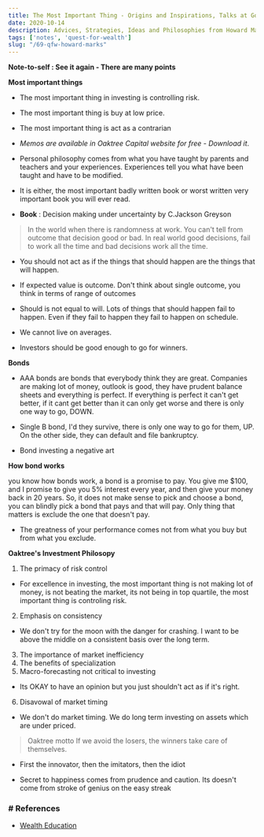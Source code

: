```yaml
---
title: The Most Important Thing - Origins and Inspirations, Talks at Google, Howard Marks
date: 2020-10-14
description: Advices, Strategies, Ideas and Philosophies from Howard Marks
tags: ['notes', 'quest-for-wealth']
slug: "/69-qfw-howard-marks"
---
```


**Note-to-self : See it again - There are many points**

**Most important things**    

* The most important thing in investing is controlling risk. 
* The most important thing is buy at low price. 
* The most important thing is act as a contrarian

* *Memos are available in Oaktree Capital website for free - Download it*. 

* Personal philosophy comes from what you have taught by parents and teachers and your experiences. Experiences tell you what have been taught and have to be modified. 

* It is either, the most important badly written book or worst written very important book you will ever read. 

* **Book** : Decision making under uncertainty by C.Jackson Greyson

> In the world when there is randomness at work. You can't tell from outcome that decision good or bad. 
> In real world good decisions, fail to work all the time and bad decisions work all the time. 

* You should not act as if the things that should happen are the things that will happen. 
* If expected value is outcome. Don't think about single outcome, you think in terms of range of outcomes
* Should is not equal to will.  Lots of things that should happen fail to happen. Even if they fail to happen they fail to happen on schedule. 

* We cannot live on averages. 
* Investors should be good enough to go for winners. 

**Bonds**    

* AAA bonds are bonds that everybody think they are great. Companies are making lot of money, outlook is good, they have prudent balance sheets and everything is perfect. If everything is perfect it can't get better, if it cant get better than it can only get worse and there is only one way to go, DOWN. 
* Single B bond, I'd they survive, there is only one way to go for them, UP. On the other side, they can default and file bankruptcy. 

* Bond investing a negative art 

**How bond works**    

you know how bonds work, a bond is a promise to pay. You give me $100, and I promise to give you 5% interest every year, and then give your money back in 20 years. So, it does not make sense to pick and choose a bond, you can blindly pick a bond that pays and that will pay. Only thing that matters is exclude the one that doesn't pay. 

* The greatness of your performance comes not from what you buy but from what you exclude. 

**Oaktree's Investment Philosopy**    

1. The primacy of risk control
  - For excellence in investing, the most important thing is not making lot of money, is not beating the market, its not being in top quartile, the most important thing is controling risk. 
2. Emphasis on consistency
  - We don't try for the moon with the danger for crashing. I want to be above the middle on a consistent basis over the long term. 
3. The importance of market inefficiency
4. The benefits of specialization
5. Macro-forecasting not critical to investing
  - Its OKAY to have an opinion but you just shouldn't act as if it's right. 
6. Disavowal of market timing
  - We don't do market timing. We do long term investing on assets which are under priced. 

> Oaktree motto
> If we avoid the losers, the winners take care of themselves. 

* First the innovator, then the imitators, then the idiot

* Secret to happiness comes from prudence and caution. Its doesn't come from stroke of genius on the easy streak


### # References
* [Wealth Education](../40-wealth-education)